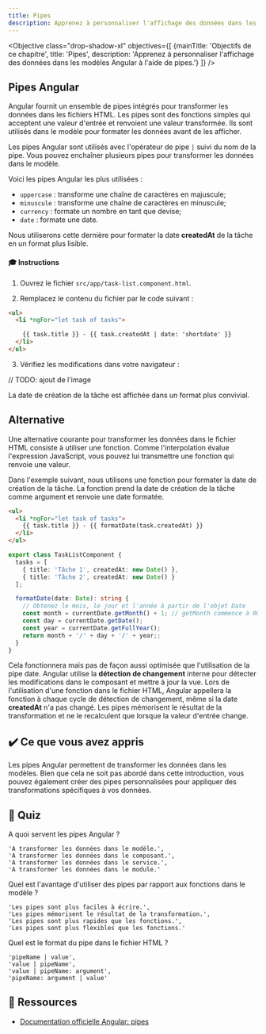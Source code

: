 ```yaml
---
title: Pipes
description: Apprenez à personnaliser l'affichage des données dans les modèles Angular à l'aide de pipes.
---
```



<Objective class="drop-shadow-xl" objectives={[
    {mainTitle: 'Objectifs de ce chapitre', title: 'Pipes', description: 'Apprenez à personnaliser l\'affichage des données dans les modèles Angular à l\'aide de pipes.'}
]} />


## Pipes Angular

Angular fournit un ensemble de pipes intégrés pour transformer les données dans les fichiers HTML.
Les pipes sont des fonctions simples qui acceptent une valeur d'entrée et renvoient une valeur transformée.
Ils sont utilisés dans le modèle pour formater les données avant de les afficher.

Les pipes Angular sont utilisés avec l'opérateur de pipe `|` suivi du nom de la pipe.
Vous pouvez enchaîner plusieurs pipes pour transformer les données dans le modèle.

Voici les pipes Angular les plus utilisées :

- `uppercase` : transforme une chaîne de caractères en majuscule;
- `minuscule` : transforme une chaîne de caractères en minuscule;
- `currency` : formate un nombre en tant que devise;
- `date` : formate une date.

Nous utiliserons cette dernière pour formater la date **createdAt** de la tâche en un format plus lisible.

#### 🎓 Instructions

1. Ouvrez le fichier `src/app/task-list.component.html`.

2. Remplacez le contenu du fichier par le code suivant :

```html ins={"utilisez la pipe de date et transmettez-lui une option shortdate pour un format plus précis": 3-4}
<ul>
  <li *ngFor="let task of tasks">

    {{ task.title }} - {{ task.createdAt | date: 'shortdate' }}
  </li>
</ul>
```

3. Vérifiez les modifications dans votre navigateur :

// TODO: ajout de l'image

La date de création de la tâche est affichée dans un format plus convivial.

## Alternative

Une alternative courante pour transformer les données dans le fichier HTML consiste à utiliser une fonction.
Comme l'interpolation évalue l'expression JavaScript, vous pouvez lui transmettre une fonction qui renvoie une valeur.

Dans l'exemple suivant, nous utilisons une fonction pour formater la date de création de la tâche. La fonction prend la date de création de la tâche comme argument et renvoie une date formatée.

```html ins="formatDate(task.createdAt)"
<ul>
  <li *ngFor="let task of tasks">
    {{ task.title }} - {{ formatDate(task.createdAt) }}
  </li>
</ul>
```

```typescript ins={"passe la date et renvoie une date formatée": 6-13}
export class TaskListComponent {
  tasks = [
    { title: 'Tâche 1', createdAt: new Date() },
    { title: 'Tâche 2', createdAt: new Date() }
  ];

  formatDate(date: Date): string {
    // Obtenez le mois, le jour et l'année à partir de l'objet Date
    const month = currentDate.getMonth() + 1; // getMonth commence à 00 pour janvier, nous ajoutons donc 1
    const day = currentDate.getDate();
    const year = currentDate.getFullYear();
    return month + '/' + day + '/' + year;;
  }
}
```

Cela fonctionnera mais pas de façon aussi optimisée que l'utilisation de la pipe date.
Angular utilise la **détection de changement** interne pour détecter les modifications dans le composant et mettre à jour la vue.
Lors de l'utilisation d'une fonction dans le fichier HTML, Angular appellera la fonction à chaque cycle de détection de changement, même si la date **createdAt** n'a pas changé.
Les pipes mémorisent le résultat de la transformation et ne le recalculent que lorsque la valeur d'entrée change.

## ✔️ Ce que vous avez appris

Les pipes Angular permettent de transformer les données dans les modèles.
Bien que cela ne soit pas abordé dans cette introduction, vous pouvez également créer des pipes personnalisées pour appliquer des transformations spécifiques à vos données.

## 🚦 Quiz

A quoi servent les pipes Angular ?


    'A transformer les données dans le modèle.',
    'A transformer les données dans le composant.',
    'A transformer les données dans le service.',
    'A transformer les données dans le module.'


Quel est l'avantage d'utiliser des pipes par rapport aux fonctions dans le modèle ?


    'Les pipes sont plus faciles à écrire.',
    'Les pipes mémorisent le résultat de la transformation.',
    'Les pipes sont plus rapides que les fonctions.',
    'Les pipes sont plus flexibles que les fonctions.'

Quel est le format du pipe dans le fichier HTML ?


    'pipeName | value',
    'value | pipeName',
    'value | pipeName: argument',
    'pipeName: argument | value'



## 🔗 Ressources

- <a href="https://angular.dev/guide/pipes" target="_blank">Documentation officielle Angular: pipes</a>
